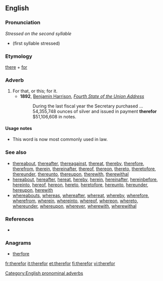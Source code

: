 ==English==

===Pronunciation===
''Stressed on the second syllable''
*{{homophones|therefore}} (first syllable stressed)

===Etymology===
[[there]] + [[for]]

===Adverb===
{{infl|en|adverb}}

# For that, or this; for it.
#*'''1892''', [[w:Benjamin Harrison|Benjamin Harrison]], ''[[wikisource:Benjamin Harrison's Fourth State of the Union Address|Fourth State of the Union Address]]''
#*:During the last fiscal year the Secretary purchased ... 54,355,748 ounces of silver and issued in payment '''therefor''' $51,106,608 in notes.

====Usage notes====
*This word is now most commonly used in law.

===See also===
* [[thereabout]], [[thereafter]], [[thereagainst]], [[thereat]], [[thereby]], [[therefore]], [[therefrom]], [[therein]], [[thereinafter]], [[thereof]], [[thereon]], [[thereto]], [[theretofore]], [[thereunder]], [[thereunto]], [[thereupon]], [[therewith]], [[therewithal]]
* [[hereabout]], [[hereafter]], [[hereat]], [[hereby]], [[herein]], [[hereinafter]], [[hereinbefore]], [[hereinto]], [[hereof]], [[hereon]], [[hereto]], [[heretofore]], [[hereunto]], [[hereunder]], [[hereupon]], [[herewith]]
* [[whereabouts]], [[whereas]], [[whereafter]], [[whereat]], [[whereby]], [[wherefore]], [[wherefrom]], [[wherein]], [[whereinto]], [[whereof]], [[whereon]], [[whereto]], [[whereunder]], [[whereupon]], [[wherever]], [[wherewith]], [[wherewithal]]

===References===
*{{R:Webster 1913}}

===Anagrams===
* [[therfore#English|therfore]]

[[Category:English pronominal adverbs]]

[[fr:therefor]]
[[it:therefor]]
[[et:therefor]]
[[fi:therefor]]
[[vi:therefor]]